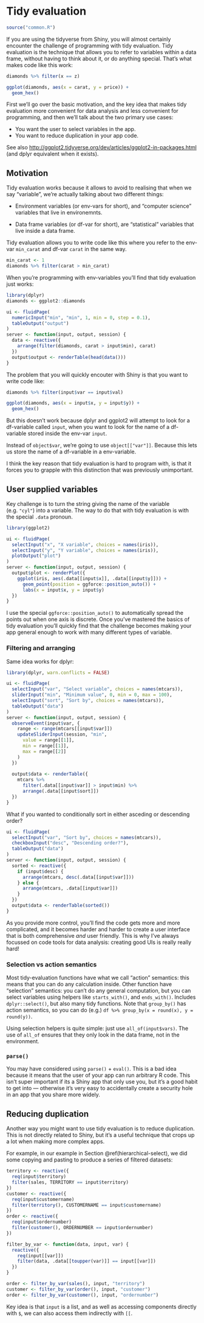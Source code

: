 # Tidy evaluation {#action-tidy}

```r
source("common.R")
```

If you are using the tidyverse from Shiny, you will almost certainly encounter the challenge of programming with tidy evaluation. Tidy evaluation is the technique that allows you to refer to variables within a data frame, without having to think about it, or do anything special. That's what makes code like this work:

```r
diamonds %>% filter(x == z)

ggplot(diamonds, aes(x = carat, y = price)) + 
  geom_hex()
```

First we'll go over the basic motivation, and the key idea that makes tidy evaluation more convenient for data analysis and less convenient for programming, and then we'll talk about the two primary use cases: 

* You want the user to select variables in the app.
* You want to reduce duplication in your app code.

See also <http://ggplot2.tidyverse.org/dev/articles/ggplot2-in-packages.html> (and dplyr equivalent when it exists).

## Motivation

Tidy evaluation works because it allows to avoid to realising that when we say "variable", we're actually talking about two different things:

* Environment variables (or env-vars for short), and "computer science"
  variables that live in environemnts.

* Data frame variables (or df-var for short), are "statistical" variables 
  that live inside a data frame.

Tidy evaluation allows you to write code like this where you refer to the env-var `min_carat` and df-var `carat` in the same way. 

```r
min_carat <- 1
diamonds %>% filter(carat > min_carat)
```

When you're programming with env-variables you'll find that tidy evaluation just works:

```r
library(dplyr)
diamonds <- ggplot2::diamonds

ui <- fluidPage(
  numericInput("min", "min", 1, min = 0, step = 0.1),
  tableOutput("output")
)
server <- function(input, output, session) {
  data <- reactive({
    arrange(filter(diamonds, carat > input$min), carat)
  })
  output$output <- renderTable(head(data()))
}
```

The problem that you will quickly encouter with Shiny is that you want to write code like:

```r
diamonds %>% filter(input$var == input$val)

ggplot(diamonds, aes(x = input$x, y = input$y)) + 
  geom_hex()
```

But this doesn't work because dplyr and ggplot2 will attempt to look for a df-variable called `input`, when you want to look for the name of a df-variable stored inside the env-var `input`.

Instead of `object$var`, we're going to use `object[["var"]]`. Because this lets us store the name of a df-variable in a env-variable.

I think the key reason that tidy evaluation is hard to program with, is that it forces you to grapple with this distinction that was previously unimportant. 

## User supplied variables

Key challenge is to turn the string giving the name of the variable (e.g. `"cyl"`) into a variable. The way to do that with tidy evaluation is with the special `.data` pronoun.

```r
library(ggplot2)

ui <- fluidPage(
  selectInput("x", "X variable", choices = names(iris)),
  selectInput("y", "Y variable", choices = names(iris)),
  plotOutput("plot")
)
server <- function(input, output, session) {
  output$plot <- renderPlot({
    ggplot(iris, aes(.data[[input$x]], .data[[input$y]])) +
      geom_point(position = ggforce::position_auto()) +
      labs(x = input$x, y = input$y)
  })
}
```

I use the special `ggforce::position_auto()` to automatically spread the points out when one axis is discrete. Once you've mastered the basics of tidy evaluation you'll quickly find that the challenge becomes making your app general enough to work with many different types of variable.

### Filtering and arranging

Same idea works for dplyr:

```r
library(dplyr, warn.conflicts = FALSE)

ui <- fluidPage(
  selectInput("var", "Select variable", choices = names(mtcars)),
  sliderInput("min", "Minimum value", 0, min = 0, max = 100),
  selectInput("sort", "Sort by", choices = names(mtcars)),
  tableOutput("data")
)
server <- function(input, output, session) {
  observeEvent(input$var, {
    range <- range(mtcars[[input$var]])
    updateSliderInput(session, "min", 
      value = range[[1]], 
      min = range[[1]], 
      max = range[[2]]
    )
  })
  
  output$data <- renderTable({
    mtcars %>% 
      filter(.data[[input$var]] > input$min) %>% 
      arrange(.data[[input$sort]])
  })
}
```

What if you wanted to conditionally sort in either asceding or descending order?

```r
ui <- fluidPage(
  selectInput("var", "Sort by", choices = names(mtcars)),
  checkboxInput("desc", "Descending order?"),
  tableOutput("data")
)
server <- function(input, output, session) {
  sorted <- reactive({
    if (input$desc) {
      arrange(mtcars, desc(.data[[input$var]]))
    } else {
      arrange(mtcars, .data[[input$var]])
    }
  })
  output$data <- renderTable(sorted())
}
```

As you provide more control, you'll find the code gets more and more complicated, and it becomes harder and harder to create a user interface that is both comprehensive _and_ user friendly. This is why I've always focussed on code tools for data analysis: creating good UIs is really really hard!

### Selection vs action semantics

Most tidy-evaluation functions have what we call "action" semantics: this means that you can do any calculation inside. Other function have "selection" semantics: you can't do any general computation, but you can select variables using helpers like `starts_with()`, and `ends_with()`. Includes `dplyr::select()`, but also many tidy functions. Note that `group_by()` has action semantics, so you can do (e.g.) `df %>% group_by(x = round(x), y = round(y))`.

Using selection helpers is quite simple: just use `all_of(input$vars)`. The use of `all_of` ensures that they only look in the data frame, not in the environment.

### `parse()`

You may have considered using `parse()` + `eval()`.  This is a bad idea because it means that the user of your app can run arbitrary R code. This isn't super important if its a Shiny app that only use you, but it's a good habit to get into --- otherwise it's very easy to accidentally create a security hole in an app that you share more widely.

## Reducing duplication

Another way you might want to use tidy evaluation is to reduce duplication. This is not directly related to Shiny, but it's a useful technique that crops up a lot when making more complex apps.

For example, in our example in Section \@ref(hierarchical-select), we did some copying and pasting to produce a series of filtered datasets:

```r
territory <- reactive({
  req(input$territory)
  filter(sales, TERRITORY == input$territory)
})
customer <- reactive({
  req(input$customername)
  filter(territory(), CUSTOMERNAME == input$customername)
})
order <- reactive({
  req(input$ordernumber)
  filter(customer(), ORDERNUMBER == input$ordernumber)
})
```

```r
filter_by_var <- function(data, input, var) {
  reactive({
    req(input[[var]])
    filter(data, .data[[toupper(var)]] == input[[var]])
  })
}

order <- filter_by_var(sales(), input, "territory")
customer <- filter_by_var(order(), input, "customer")
order <- filter_by_var(customer(), input, "ordernumber")
```

Key idea is that `input` is a list, and as well as accessing components directly with `$`, we can also access them indirectly with `[[`.
